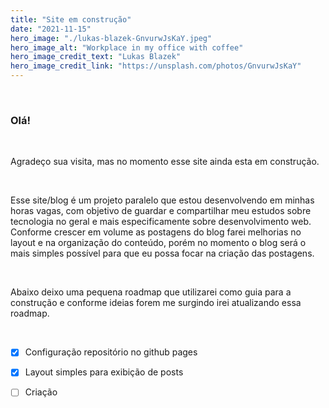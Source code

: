```yaml
---
title: "Site em construção"
date: "2021-11-15"
hero_image: "./lukas-blazek-GnvurwJsKaY.jpeg"
hero_image_alt: "Workplace in my office with coffee"
hero_image_credit_text: "Lukas Blazek"
hero_image_credit_link: "https://unsplash.com/photos/GnvurwJsKaY"
---
```


<br />

### Olá!

<br />


Agradeço sua visita, mas no momento esse site ainda esta em construção. 

<br />

Esse site/blog é um projeto paralelo que estou desenvolvendo em minhas horas vagas, 
com objetivo de guardar e compartilhar meu estudos sobre tecnologia no geral e 
mais especificamente sobre desenvolvimento web. Conforme crescer em volume as postagens do blog
farei melhorias no layout e na organização do conteúdo, porém no momento o blog será o mais 
simples possível para que eu possa focar na criação das postagens.

<br />

Abaixo deixo uma pequena roadmap que utilizarei como guia para a construção e conforme ideias forem me surgindo
irei atualizando essa roadmap.

<br />

- [x] Configuração repositório no github pages
- [x] Layout simples para exibição de posts
- [ ] Criação


<br />

<br />

<br />

<br />